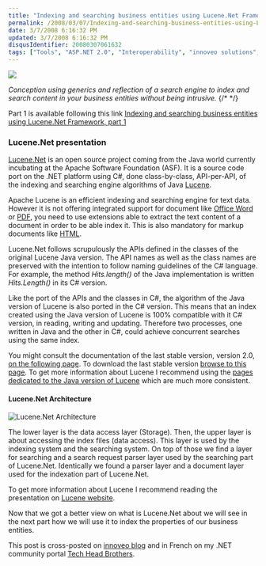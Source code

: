 ```yaml
---
title: "Indexing and searching business entities using Lucene.Net Framework, part 2"
permalink: /2008/03/07/Indexing-and-searching-business-entities-using-LuceneNet-Framework-part-2/
date: 3/7/2008 6:16:32 PM
updated: 3/7/2008 6:16:32 PM
disqusIdentifier: 20080307061632
tags: ["Tools", "ASP.NET 2.0", "Interoperability", "innoveo solutions", "C#", "Architecture", "Generics", "Reflection"]
---
```

![](http://farm3.static.flickr.com/2032/2105387404_33d2e9ed92_o.gif)

*Conception using generics and reflection of a search engine to index and search content in your business entities without being intrusive.*
{/* <!-- more --> */}

Part 1 is available following this link [Indexing and searching business entities using Lucene.Net Framework, part 1](http://weblogs.asp.net/lkempe/archive/2007/11/16/indexing-and-searching-business-entities-using-lucene-net-framework-part-1.aspx)

### Lucene.Net presentation

[Lucene.Net](http://incubator.apache.org/lucene.net/) is an open source project coming from the Java world currently incubating at the Apache Software Foundation (ASF). It is a source code port on the .NET platform using C#, done class-by-class, API-per-API, of the indexing and searching engine algorithms of Java [Lucene](http://lucene.apache.org/java/docs/index.html).  

Apache Lucene is an efficient indexing and searching engine for text data. However it is not offering integrated support for document like [Office Word](http://wiki.apache.org/lucene-java/LuceneFAQ#head-37523379241b88fd90bcd1de81b74e7ec8843f72) or [PDF](http://wiki.apache.org/lucene-java/LuceneFAQ#head-c45f8b25d786f4e384936fa93ce1137a23b7e422), you need to use extensions able to extract the text content of a document in order to be able index it. This is also mandatory for markup documents like [HTML](http://wiki.apache.org/lucene-java/LuceneFAQ#head-e7d23f91df094d7baeceb46b04d518dc426d7d2e).  

Lucene.Net follows scrupulously the APIs defined in the classes of the original Lucene Java version. The API names as well as the class names are preserved with the intention to follow naming guidelines of the C# language. For example, the method *Hits.length()* of the Java implementation is written *Hits.Length()* in its C# version.  

Like the port of the APIs and the classes in C#, the algorithm of the Java version of Lucene is also ported in the C# version. This means that an index created using the Java version of Lucene is 100% compatible with it C# version, in reading, writing and updating. Therefore two processes, one written in Java and the other in C#, could achieve concurrent searches using the same index.  

You might consult the documentation of the last stable version, version 2.0, [on the following page](http://incubator.apache.org/lucene.net/docs/2.0/Lucene.Net/). To download the last stable version [browse to this page](http://incubator.apache.org/lucene.net/download/). To get more information about Lucene I recommend using the [pages dedicated to the Java version of Lucene](http://lucene.apache.org/java/docs/index.html) which are much more consistent.  

#### Lucene.Net Architecture

![Lucene.Net Architecture](http://farm3.static.flickr.com/2412/2316420682_b2fe668382_o.jpg) 

The lower layer is the data access layer (Storage). Then, the upper layer is about accessing the index files (data access). This layer is used by the indexing system and the searching system. On top of those we find a layer for searching and a search request parser layer used by the searching part of Lucene.Net. Identically we found a parser layer and a document layer used for the indexation part of Lucene.Net. 

To get more information about Lucene I recommend reading the presentation on [Lucene website](http://lucene.apache.org/java/docs/features.html).  

Now that we got a better view on what is Lucene.Net about we will see in the next part how we will use it to index the properties of our business entities.  

This post is cross-posted on [innoveo blog](http://blog.innoveo.com/archive.aspx/2008/3/7/indexing-and-searching-business-entities-using-lucene-net-framework-part-2) and in French on my .NET community portal [Tech Head Brothers](http://www.techheadbrothers.com/Articles.aspx/indexer-rechercher-entites-metier-aide-framework-lucene-net).
